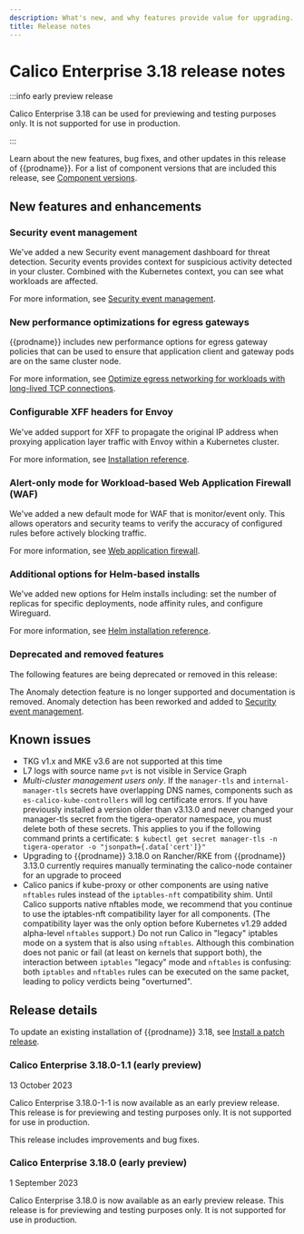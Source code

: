 ```yaml
---
description: What's new, and why features provide value for upgrading.
title: Release notes
---
```


# Calico Enterprise 3.18 release notes

:::info early preview release

Calico Enterprise 3.18 can be used for previewing and testing purposes only.
It is not supported for use in production.

:::

Learn about the new features, bug fixes, and other updates in this release of {{prodname}}. For a list of component versions that are included this release, see [Component versions](../reference/component-versions).

## New features and enhancements

### Security event management

We've added a new Security event management dashboard for threat detection.
Security events provides context for suspicious activity detected in your cluster.
Combined with the Kubernetes context, you can see what workloads are affected.

For more information, see [Security event management](../threat/security-event-management).

### New performance optimizations for egress gateways

{{prodname}} includes new performance options for egress gateway policies that can be used to ensure that application client and gateway pods are on the same cluster node.

For more information, see [Optimize egress networking for workloads with long-lived TCP connections](../networking/egress/egress-gateway-maintenance).

### Configurable XFF headers for Envoy

We've added support for XFF to propagate the original IP address when proxying application layer traffic with Envoy within a Kubernetes cluster.

For more information, see [Installation reference](../reference/installation/api#operator.tigera.io/v1.EnvoySettings).

### Alert-only mode for Workload-based Web Application Firewall (WAF)

We've added a new default mode for WAF that is monitor/event only.
This allows operators and security teams to verify the accuracy of configured rules before actively blocking traffic.

For more information, see [Web application firewall](../threat/web-application-firewall).

### Additional options for Helm-based installs

We've added new options for Helm installs including: set the number of replicas for specific deployments, node affinity rules, and configure Wireguard.

For more information, see [Helm installation reference](../reference/installation/helm_customization).

### Deprecated and removed features

The following features are being deprecated or removed in this release:

The Anomaly detection feature is no longer supported and documentation is removed. Anomaly detection has been reworked and added to [Security event management](../threat/security-event-management).

<!-- Optional, as needed
## Technology Preview features

A sentence that explains what technology preview features are.

### TP feature name

stuff about this feature

For more information, see [link](https://docs.tigera.io).
-->

<!-- ## Bug fixes -->

<!-- Follow this template: Problem-Cause-Fix-Result -->

<!--
* Bug 1.
* Bug 2.
-->
<!--
## Security fixes

* Security fix.
-->

## Known issues

* TKG v1.x and MKE v3.6 are not supported at this time
* L7 logs with source name `pvt` is not visible in Service Graph
* *Multi-cluster management users only*. If the `manager-tls` and `internal-manager-tls` secrets have overlapping DNS names, components such as `es-calico-kube-controllers` will log certificate errors. If you have previously installed a version older than v3.13.0 and never changed your manager-tls secret from the tigera-operator namespace, you must delete both of these secrets. This applies to you if the following command prints a certificate: `$ kubectl get secret manager-tls -n tigera-operator -o "jsonpath={.data['cert']}"`
* Upgrading to {{prodname}} 3.18.0 on Rancher/RKE from {{prodname}} 3.13.0 currently requires manually terminating the calico-node container for an upgrade to proceed
* Calico panics if kube-proxy or other components are using native `nftables` rules instead of the `iptables-nft` compatibility shim. Until Calico supports native nftables mode, we recommend that you continue to use the iptables-nft compatibility layer for all components. (The compatibility layer was the only option before Kubernetes v1.29 added alpha-level `nftables` support.) Do not run Calico in "legacy" iptables mode on a system that is also using `nftables`. Although this combination does not panic or fail (at least on kernels that support both), the interaction between `iptables` "legacy" mode and `nftables` is confusing: both `iptables` and `nftables` rules can be executed on the same packet, leading to policy verdicts being "overturned".

## Release details

To update an existing installation of {{prodname}} 3.18, see [Install a patch release](../getting-started/manifest-archive.mdx).

### Calico Enterprise 3.18.0-1.1 (early preview)

13 October 2023

Calico Enterprise 3.18.0-1-1  is now available as an early preview release.
This release is for previewing and testing purposes only.
It is not supported for use in production.

This release includes improvements and bug fixes.

### Calico Enterprise 3.18.0 (early preview)

1 September 2023

Calico Enterprise 3.18.0 is now available as an early preview release.
This release is for previewing and testing purposes only.
It is not supported for use in production.